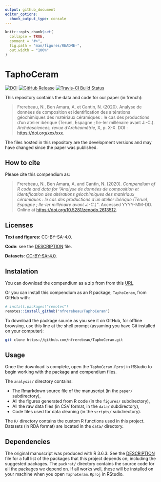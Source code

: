 ```yaml
---
output: github_document
editor_options: 
  chunk_output_type: console
---
```


<!-- README.md is generated from README.Rmd. Please edit that file -->

```r
knitr::opts_chunk$set(
  collapse = TRUE,
  comment = "#>",
  fig.path = "man/figures/README-",
  out.width = "100%"
)
```

# TaphoCeram

[![DOI](https://zenodo.org/badge/DOI/10.5281/zenodo.2613512.svg)](https://doi.org/10.5281/zenodo.2613512)
[![GitHub Release](https://img.shields.io/github/release/nfrerebeau/TaphoCeram.svg)](https://github.com/nfrerebeau/TaphoCeram/releases)
[![Travis-CI Build Status](https://travis-ci.org/nfrerebeau/TaphoCeram.svg?branch=master)](https://travis-ci.org/nfrerebeau/TaphoCeram)

This repository contains the data and code for our paper (in french):

> Frerebeau, N., Ben Amara, A. et Cantin, N. (2020). Analyse de données de composition et identification des altérations géochimiques des matériaux céramiques : le cas des productions d’un atelier ibérique (Teruel, Espagne ; IIe-Ier millénaire avant J.-C.). *Archéosciences, revue d'Archéométrie*, X, p. X-X. DOI : <https://doi.org/xxx/xxx>.

The files hosted in this repository are the development versions and may have changed since the paper was published.

## How to cite

Please cite this compendium as:

> Frerebeau, N., Ben Amara, A. and Cantin, N. (2020). *Compendium of R code and data for "Analyse de données de composition et identification des altérations géochimiques des matériaux céramiques : le cas des productions d’un atelier ibérique (Teruel, Espagne ; IIe-Ier millénaire avant J.-C.)"*. Accessed YYYY-MM-DD. Online at <https://doi.org/10.5281/zenodo.2613512>.

## Licenses

**Text and figures:** [CC-BY-SA-4.0](http://creativecommons.org/licenses/by-sa/4.0/).

**Code:** see the [DESCRIPTION](DESCRIPTION) file.

**Datasets:** [CC-BY-SA-4.0](http://creativecommons.org/licenses/by-sa/4.0/).

## Instalation

You can download the compendium as a zip from from this [URL](http://github.com/nfrerebeau/TaphoCeram/archive/master.zip).

Or you can install this compendium as an R package, `TaphoCeram`, from GitHub with:

```r
# install.packages("remotes")
remotes::install_github("nfrerebeau/TaphoCeram")
```

To download the package source as you see it on GitHub, for offline browsing, use this line at the shell prompt (assuming you have Git installed on your computer):

```sh
git clone https://github.com/nfrerebeau/TaphoCeram.git
```

## Usage
Once the download is complete, open the `TaphoCeram.Rproj` in RStudio to begin working with the package and compendium files. 

The `analysis/` directory contains:

* The Rmarkdown source file of the manuscript (in the `paper/` subdirectory),
* All the figures generated from R code (in the `figures/` subdirectory),
* All the raw data files (in CSV format, in the `data/` subdirectory),
* Code files used for data cleaning (in the `scripts/` subdirectory).

The `R/` directory contains the custom R functions used in this project. Datasets (in RDA format) are located in the `data/` directory.

## Dependencies

The original manuscript was produced with R 3.6.3. See the [DESCRIPTION](DESCRIPTION) file for a full list of the packages that this project depends on, including the suggested packages. The `packrat/` directory contains the source code for all the packages we depend on. If all works well, these will be installed on your machine when you open `TaphoCeram.Rproj` in RStudio.
